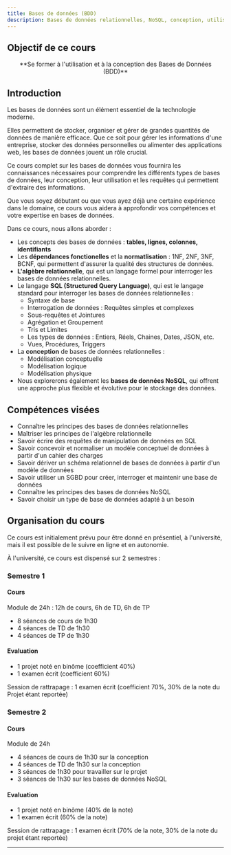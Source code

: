 ```yaml
---
title: Bases de données (BDD)
description: Bases de données relationnelles, NoSQL, conception, utilisation, requêtes, etc.
---
```


## Objectif de ce cours

<center>
**Se former à l'utilisation et à la conception des Bases de Données (BDD)**
</center>

## Introduction

Les bases de données sont un élément essentiel de la technologie moderne. 

Elles permettent de stocker, organiser et gérer de grandes quantités de données de manière efficace. Que ce soit pour gérer les informations d'une entreprise, stocker des données personnelles ou alimenter des applications web, les bases de données jouent un rôle crucial.

Ce cours complet sur les bases de données vous fournira les connaissances nécessaires pour comprendre les différents types de bases de données, leur conception, leur utilisation et les requêtes qui permettent d'extraire des informations. 

Que vous soyez débutant ou que vous ayez déjà une certaine expérience dans le domaine, ce cours vous aidera à approfondir vos compétences et votre expertise en bases de données.

Dans ce cours, nous allons aborder :

- Les concepts des bases de données : **tables, lignes, colonnes, identifiants**
- Les **dépendances fonctionelles** et la **normatlisation** : 1NF, 2NF, 3NF, BCNF, qui permettent d'assurer la qualité des structures de données.
- **L'algèbre relationnelle**, qui est un langage formel pour interroger les bases de données relationnelles.
- Le langage **SQL (Structured Query Language)**, qui est le langage standard pour interroger les bases de données relationnelles :
	- Syntaxe de base
	- Interrogation de données : Requêtes simples et complexes
	- Sous-requêtes et Jointures
	- Agrégation et Groupement
	- Tris et Limites
	- Les types de données : Entiers, Réels, Chaines, Dates, JSON, etc.
	- Vues, Procédures, Triggers
- La **conception** de bases de données relationnelles : 
	- Modélisation conceptuelle
	- Modélisation logique
	- Modélisation physique
-  Nous explorerons également les **bases de données NoSQL**, qui offrent une approche plus flexible et évolutive pour le stockage des données.


## Compétences visées

* Connaître les principes des bases de données relationnelles
* Maîtriser les principes de l'algèbre relationnelle
* Savoir écrire des requêtes de manipulation de données en SQL
* Savoir concevoir et normaliser un modèle conceptuel de données à partir d'un cahier des charges
* Savoir dériver un schéma relationnel de bases de données à partir d'un modèle de données
* Savoir utiliser un SGBD pour créer, interroger et maintenir une base de données
* Connaître les principes des bases de données NoSQL
* Savoir choisir un type de base de données adapté à un besoin

## Organisation du cours

Ce cours est initialement prévu pour être donné en présentiel, à l'université, mais il est possible de le suivre en ligne et en autonomie.

À l'université, ce cours est dispensé sur 2 semestres :

### Semestre 1

#### Cours

Module de 24h : 12h de cours, 6h de TD, 6h de TP

* 8 séances de cours de 1h30
* 4 séances de TD de 1h30
* 4 séances de TP de 1h30

#### Evaluation

* 1 projet noté en binôme (coefficient 40%)
* 1 examen écrit (coefficient 60%)

Session de rattrapage : 1 examen écrit (coefficient 70%, 30% de la note du Projet étant reportée)

### Semestre 2

#### Cours

Module de 24h

* 4 séances de cours de 1h30 sur la conception
* 4 séances de TD de 1h30 sur la conception
* 3 séances de 1h30 pour travailler sur le projet
* 3 séances de 1h30 sur les bases de données NoSQL

#### Evaluation

* 1 projet noté en binôme (40% de la note)
* 1 examen écrit (60% de la note)

Session de rattrapage : 1 examen écrit (70% de la note, 30% de la note du projet étant reportée)

---


<LinkCard
  title="Accéder au cours"
  description="Avec une première introduction aux concepts de base de données."
  href="/bdd/01-concepts/01-introduction/"
/>
